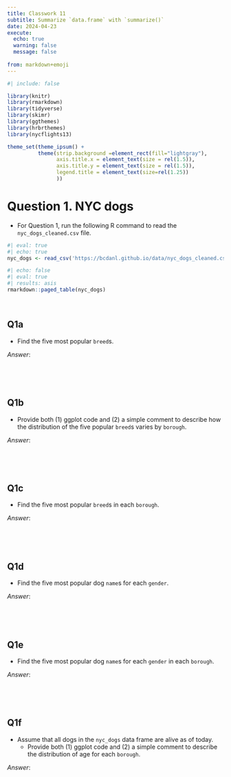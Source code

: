 ```yaml
---
title: Classwork 11
subtitle: Summarize `data.frame` with `summarize()`
date: 2024-04-23
execute: 
  echo: true
  warning: false
  message: false
  
from: markdown+emoji
---
```

```r
#| include: false

library(knitr)
library(rmarkdown)
library(tidyverse)
library(skimr)
library(ggthemes)
library(hrbrthemes)
library(nycflights13)

theme_set(theme_ipsum() +
          theme(strip.background =element_rect(fill="lightgray"),
                axis.title.x = element_text(size = rel(1.5)),
                axis.title.y = element_text(size = rel(1.5)),
                legend.title = element_text(size=rel(1.25))
                ))
```



# Question 1. NYC dogs

- For Question 1, run the following R command to read the `nyc_dogs_cleaned.csv` file.

```r
#| eval: true
#| echo: true
nyc_dogs <- read_csv('https://bcdanl.github.io/data/nyc_dogs_cleaned.csv')
```


```r
#| echo: false
#| eval: true
#| results: asis
rmarkdown::paged_table(nyc_dogs) 
```


<br>


## Q1a

- Find the five most popular `breed`s.

*Answer*:
```r

```

<br><br>

## Q1b

- Provide both (1) ggplot code and (2) a simple comment to describe how the distribution of the five popular `breed`s varies by `borough`. 

*Answer*:
```r

```

<br><br>


## Q1c

- Find the five most popular `breed`s in each `borough`.


*Answer*:
```r

```

<br><br>


## Q1d

- Find the five most popular dog `name`s for each `gender`.


*Answer*:
```r

```

<br><br>


## Q1e

- Find the five most popular dog `name`s for each `gender` in each `borough`.


*Answer*:
```r

```

<br><br>


## Q1f

- Assume that all dogs in the `nyc_dogs` data frame are alive as of today.
  - Provide both (1) ggplot code and (2) a simple comment to describe the distribution of age for each `borough`.


*Answer*:
```r

```

<br><br>

